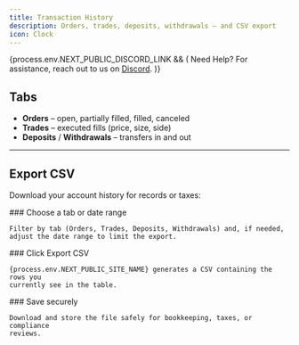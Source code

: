 ```yaml
---
title: Transaction History
description: Orders, trades, deposits, withdrawals — and CSV export
icon: Clock
---
```



{process.env.NEXT_PUBLIC_DISCORD_LINK && (
<Callout>
  Need Help? For assistance, reach out to us on <a href={process.env.NEXT_PUBLIC_DISCORD_LINK} target="_blank">Discord</a>.
</Callout>
)}

## Tabs

- **Orders** – open, partially filled, filled, canceled
- **Trades** – executed fills (price, size, side)
- **Deposits** / **Withdrawals** – transfers in and out

---

## Export CSV

Download your account history for records or taxes:

<Steps>
  <Step>
    ### Choose a tab or date range

    Filter by tab (Orders, Trades, Deposits, Withdrawals) and, if needed,
    adjust the date range to limit the export.
  </Step>
  <Step>
    ### Click Export CSV

    {process.env.NEXT_PUBLIC_SITE_NAME} generates a CSV containing the rows you
    currently see in the table.
  </Step>
  <Step>
    ### Save securely

    Download and store the file safely for bookkeeping, taxes, or compliance
    reviews.
  </Step>
</Steps>
